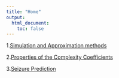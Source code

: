 ```yaml
---
title: "Home"
output:
  html_document:
    toc: false
---
```



1.[Simulation and Approximation methods](sim-tests.html) 

2.[Properties of the Complexity Coefficients](holder-tests.html)

3.[Seizure Prediction](eeg-classification.html)